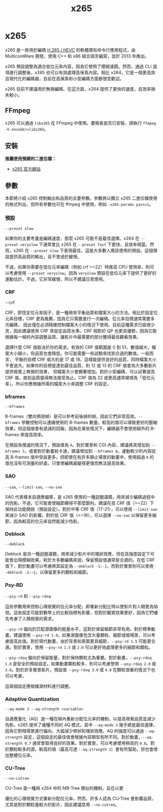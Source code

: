 ﻿---
title: x265
sidebar_position: 2
---

# x265

x265 是一款用於編碼 [H.265 / HEVC](../video/HEVC.mdx) 的軟體庫和命令行應用程式，由 MulticoreWare 開發，使用 C++ 和 x86 組合語言編寫，並於 2013 年推出。

x265 預設調整為適合低位元率內容，因為它使用了模糊濾鏡。然而，通過 CLI 選項進行調整後，x265 也可以有效處理高保真內容。相比 x264，它是一個更高效且現代化的編碼器，目前在高保真和小型編碼方面都很受歡迎。

x265 目前不建議用於無損編碼。在這方面，x264 提供了更快的速度，且效率損失較小。

## FFmpeg

x265 可以通過 `libx265` 在 FFmpeg 中使用。要檢查是否已安裝，請執行 `ffmpeg -h encoder=libx265`。

## 安裝

**推薦使用預建的二進位檔：**

- [x265 官方網站](http://msystem.waw.pl/x265/)

## 參數

本節將介紹 x265 控制輸出和品質的主要參數。參數將以獨立 x265 二進位檔使用的格式列出，但所有參數也可在 ffmpeg 中使用，例如 `-x265-params pass=1`。

### 預設

`--preset slow`

如果你的主要考量是編碼速度，那麼 x265 可能不是最佳選擇。x264 在 `--preset veryslow` 下通常會比 x265 在 `--preset fast` 下更快，且效率相當。然而，x265 在 `--preset slow` 下表現最佳，這是大多數人應該使用的預設。這個預設提供高品質的輸出，且不會過於緩慢。

不過，如果你需要在低位元率編碼（例如 crf >=22）時推高 CPU 使用率，則可以考慮使用 `--preset veryslow`。因為 `veryslow` 預設在低位元率下提供了更好的運動估計。不過，它非常緩慢，所以不建議日常使用。

### CRF

--crf

CRF，即恆定位元率因子，是一種用來平衡品質和檔案大小的方法。相比於設定位元率目標，CRF 更為推薦，因為它只需要進行一次編碼。位元率目標通常需要多次編碼，
因此僅在必須精確控制檔案大小的情況下使用。目前這種需求已經很少見，因此建議使用 CRF 來設定品質水準。CRF 相對於 QP 也更具優勢，因為它能根據每一幀的內容調整品質，讓影片中最需要的部分獲得最佳觀看效果。

選擇什麼 CRF 值取決於你的需求。有效的 CRF 值範圍是 0 到 51，數值越大，檔案大小越小，但品質也會降低。你可能需要一些試驗來找到合適的數值。一般而言，
平衡的目標 CRF 值大約是 17 或 18，這樣能提供良好的品質，同時檔案大小不會過大。如果你的目標是達到最佳品質，則 12 或 13 的 CRF 值會為大多數影片提供視覺上無損的效果，
但檔案大小會顯著增加。對於小型編碼，可以試著提高 CRF 值，直到品質變得無法接受為止。CRF 值為 22 或更高通常被視為「低位元率」，所以你應根據所需的檔案大小來調整 CRF 的設定。
### bframes

`--bframes`

B-frames（雙向預測幀）是可以參考前後幀的幀，因此它們非常高效。`--bframes` 參數控制可以連續使用的 B-frames 數量。較高的值可以導致更好的壓縮效果，但這個值會有遞減的回報，因為在某些情況下，編碼器不會使用額外的 B-frames 來提高效率。

在預設為慢速的情況下，預設值為 `4`。對於實景和 CGI 內容，建議將其增加到 `--bframes 5`，或者對於動畫和卡通，建議增加到 `--bframes 8`。運動較少的內容從高 B-frames 值中受益更多，但即使在有許多靜止場景的動畫中，使用超過 `8` 的值也沒有可測量的好處，只會使編碼器變得更慢而無法提高效果。

### SAO

`--sao`, `--limit-sao`, `--no-sao`

SAO 代表樣本自適應偏移，是 x265 使用的一種迴圈濾鏡，用來減少編碼過程中的伪影。不過，它可能會使細節顯得不那麼銳利。建議在高 CRF 值（>=22）下保持此功能開啟（預設設定）。對於中等 CRF 值（17-21），可以使用 `--limit-sao` 來減少 SAO 的影響。對於低 CRF 值（<=16），可以選擇 `--no-sao` 以保留更多細節，因為較高的位元率自然能減少伪影。

### Deblock

`--deblock`

Deblock 是另一種迴圈濾鏡，用來減少影片中的塊狀效應，但在高強度設定下可能會出現模糊效果。對於大多數編碼來說，保留預設值通常是合適的。在低 CRF 值下，對於動畫可以考慮將其設定為 `--deblock -1:-1`，而對於實景則可以使用 `--deblock -2:-2`，以保留更多的顆粒和細節。

### Psy-RD

`--psy-rd` 和 `--psy-rdoq`

這些參數用來控制心理視覺的位元率分配，即重新分配比特以使影片對人眼更為愉悅。這些設定可能對數學上的比較指標有影響，但對於觀賞效果更好，因為它們優先考慮了人類視覺的需求。

`--psy-rd` 偏向於匹配源圖像的能量水平，這對於保留細節非常有用。對於標準動畫，建議使用 `--psy-rd 1.0`。如果源圖像包含大量顆粒、細節或暗場景，可以考慮提高此值。對於現代動畫，由於背景和表面更具細節，`--psy-rd 1.5` 可能更合適。對於實景，使用 `--psy-rd 1.5` 或 `2.0` 可以更好地處理更多的細節和顆粒。

`--psy-rdoq` 偏向於保留能量，對於保持顆粒尤為重要。對於動畫，`--psy-rdoq 1.0` 是安全的預設設定。如果動畫顆粒較多，則可以考慮使用 `--psy-rdoq 2.0` 或 `3.0`。對於許多實景影片，預設值 `--psy-rdoq 3.0` 或 `4.0` 在顆粒很重的情況下也可以考慮。

這兩個設定應根據源材料進行調整。

### Adaptive Quantization

`--aq-mode 3 --aq-strength <variable>`

自適應量化（AQ）是一種在幀內重新分配位元率的機制，以提高視覺品質並減少伪影。x265 提供了幾種不同的 AQ 模式，其中 `--aq-mode 3` 幾乎總是最佳選擇，因為它對暗場景進行偏向，大幅減少帶狀和塊狀效應。AQ 的強度可以通過 `--aq-strength` 設定，這個設定的最佳值會根據內容類型有所不同。對於動畫，`--aq-strength 0.7` 通常會取得良好的效果。對於實景，可以考慮使用稍高的 `0.8`。對於顆粒較多的源，較高的值（最高可達 `--aq-strength 1`）會有所幫助，但也會增加整體位元率。

### CU-Tree

`--no-cutree`

CU-Tree 是一種與 x264 中的 MB-Tree 類似的機制，旨在以更

優化的心理視覺方式重新分配位元率。然而，許多人認為 CU-Tree 會影響品質，尤其是對於顆粒量較大的影片，因此建議禁用 `--no-cutree`。
